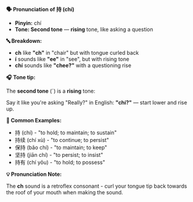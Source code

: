 **🗣️ Pronunciation of 持 (chí)**

- **Pinyin:** chí
- **Tone: Second tone** — **rising** tone, like asking a question

**🔤 Breakdown:**

- **ch** like **"ch"** in "chair" but with tongue curled back
- **í** sounds like **"ee"** in "see", but with rising tone
- **chí** sounds like **"chee?"** with a questioning rise

**🎧 Tone tip:**

The **second tone** (ˊ) is a **rising** tone:

Say it like you're asking "Really?" in English: **"chí?"** — start lower and rise up.

**📝 Common Examples:**

- 持 (chí) - "to hold; to maintain; to sustain"
- 持续 (chí xù) - "to continue; to persist"
- 保持 (bǎo chí) - "to maintain; to keep"
- 坚持 (jiān chí) - "to persist; to insist"
- 持有 (chí yǒu) - "to hold; to possess"

**💡 Pronunciation Note:**

The **ch** sound is a retroflex consonant - curl your tongue tip back towards the roof of your mouth
when making the sound.
